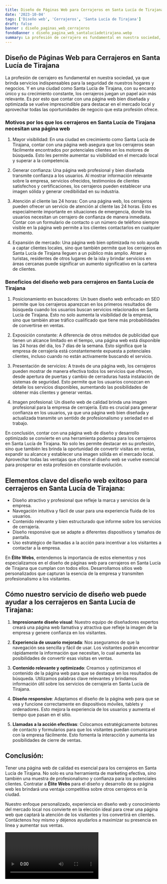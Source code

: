 ```yaml
---
title: Diseño de Páginas Web para Cerrajeros en Santa Lucía de Tirajana
date: '2023-10-04'
tags: ['Diseño web', 'Cerrajeros', 'Santa Lucía de Tirajana']
draft: false
banner : diseño_paginas_web_cerrajeros
fondoBanner : diseño_pagina_web_santalucíadetirajana.webp
summary: La profesión de cerrajero es fundamental en nuestra sociedad, ya que brinda servicios indispensables para la seguridad de nuestros hogares y negocios. Y en una ciudad como Santa Lucía de Tirajana, con su encanto único y su crecimiento constante, los cerrajeros juegan un papel aún más relevante. Es por esto que contar con una página web bien diseñada y optimizada se vuelve imprescindible para destacar en el mercado local y aprovechar todas las oportunidades de negocio que esta profesión ofrece.
---
```


## Diseño de Páginas Web para Cerrajeros en Santa Lucía de Tirajana

La profesión de cerrajero es fundamental en nuestra sociedad, ya que brinda servicios indispensables para la seguridad de nuestros hogares y negocios. Y en una ciudad como Santa Lucía de Tirajana, con su encanto único y su crecimiento constante, los cerrajeros juegan un papel aún más relevante. Es por esto que contar con una página web bien diseñada y optimizada se vuelve imprescindible para destacar en el mercado local y aprovechar todas las oportunidades de negocio que esta profesión ofrece.

### Motivos por los que los cerrajeros en Santa Lucía de Tirajana necesitan una página web

1. Mayor visibilidad: En una ciudad en crecimiento como Santa Lucía de Tirajana, contar con una página web asegura que los cerrajeros sean fácilmente encontrados por potenciales clientes en los motores de búsqueda. Esto les permite aumentar su visibilidad en el mercado local y superar a la competencia.

2. Generar confianza: Una página web profesional y bien diseñada transmite confianza a los usuarios. Al mostrar información relevante sobre la empresa, servicios ofrecidos, testimonios de clientes satisfechos y certificaciones, los cerrajeros pueden establecer una imagen sólida y generar credibilidad en su industria.

3. Atención al cliente las 24 horas: Con una página web, los cerrajeros pueden ofrecer un servicio de atención al cliente las 24 horas. Esto es especialmente importante en situaciones de emergencia, donde los usuarios necesitan un cerrajero de confianza de manera inmediata. Contar con un formulario de contacto o un número de teléfono siempre visible en la página web permite a los clientes contactarlos en cualquier momento.

4. Expansión de mercado: Una página web bien optimizada no solo ayuda a captar clientes locales, sino que también permite que los cerrajeros en Santa Lucía de Tirajana lleguen a un público más amplio. Atraer a turistas, residentes de otros lugares de la isla y brindar servicios en áreas cercanas puede significar un aumento significativo en la cartera de clientes.

### Beneficios del diseño web para cerrajeros en Santa Lucía de Tirajana

1. Posicionamiento en buscadores: Un buen diseño web enfocado en SEO permite que los cerrajeros aparezcan en los primeros resultados de búsqueda cuando los usuarios buscan servicios relacionados en Santa Lucía de Tirajana. Esto no solo aumenta la visibilidad de la empresa, sino que también atrae tráfico cualificado que tiene más probabilidades de convertirse en ventas.

2. Exposición constante: A diferencia de otros métodos de publicidad que tienen un alcance limitado en el tiempo, una página web está disponible las 24 horas del día, los 7 días de la semana. Esto significa que la empresa de cerrajería está constantemente expuesta a potenciales clientes, incluso cuando no están activamente buscando el servicio.

3. Presentación de servicios: A través de una página web, los cerrajeros pueden mostrar de manera efectiva todos los servicios que ofrecen, desde apertura de puertas y cambio de cerraduras hasta instalación de sistemas de seguridad. Esto permite que los usuarios conozcan en detalle los servicios disponibles, aumentando las posibilidades de obtener más clientes y generar ventas.

4. Imagen profesional: Un diseño web de calidad brinda una imagen profesional para la empresa de cerrajería. Esto es crucial para generar confianza en los usuarios, ya que una página web bien diseñada y actualizada transmite un sentido de profesionalismo y seriedad en el trabajo.

En conclusión, contar con una página web de diseño y desarrollo optimizado se convierte en una herramienta poderosa para los cerrajeros en Santa Lucía de Tirajana. No solo les permite destacar en su profesión, sino que también les brinda la oportunidad de convertir visitas en ventas, expandir su alcance y establecer una imagen sólida en el mercado local. Aprovechar todas las ventajas que ofrece el diseño web se vuelve esencial para prosperar en esta profesión en constante evolución.

<GifSeo />

<Cta />

## Elementos clave del diseño web exitoso para cerrajeros en Santa Lucía de Tirajana:

- Diseño atractivo y profesional que refleje la marca y servicios de la empresa.
- Navegación intuitiva y fácil de usar para una experiencia fluida de los usuarios.
- Contenido relevante y bien estructurado que informe sobre los servicios de cerrajería.
- Diseño responsive que se adapte a diferentes dispositivos y tamaños de pantalla.
- Uso estratégico de llamadas a la acción para incentivar a los visitantes a contactar a la empresa.

En **Élite Webs**, entendemos la importancia de estos elementos y nos especializamos en el diseño de páginas web para cerrajeros en Santa Lucía de Tirajana que cumplan con todos ellos. Desarrollamos sitios web personalizados que capturan la esencia de la empresa y transmiten profesionalismo a los visitantes.

## Cómo nuestro servicio de diseño web puede ayudar a los cerrajeros en Santa Lucía de Tirajana:

1. **Impresionante diseño visual**: Nuestro equipo de diseñadores expertos creará una página web llamativa y atractiva que refleje la imagen de la empresa y genere confianza en los visitantes.

2. **Experiencia de usuario mejorada**: Nos aseguramos de que la navegación sea sencilla y fácil de usar. Los visitantes podrán encontrar rápidamente la información que necesitan, lo cual aumenta las posibilidades de convertir esas visitas en ventas.

3. **Contenido relevante y optimizado**: Creamos y optimizamos el contenido de la página web para que se destaque en los resultados de búsqueda. Utilizamos palabras clave relevantes y brindamos información útil sobre los servicios de cerrajería en Santa Lucía de Tirajana.

4. **Diseño responsive**: Adaptamos el diseño de la página web para que se vea y funcione correctamente en dispositivos móviles, tablets y ordenadores. Esto mejora la experiencia de los usuarios y aumenta el tiempo que pasan en el sitio.

5. **Llamadas a la acción efectivas**: Colocamos estratégicamente botones de contacto y formularios para que los visitantes puedan comunicarse con la empresa fácilmente. Esto fomenta la interacción y aumenta las posibilidades de cierre de ventas.

## Conclusión:

Tener una página web de calidad es esencial para los cerrajeros en Santa Lucía de Tirajana. No solo es una herramienta de marketing efectiva, sino también una muestra de profesionalismo y confianza para los potenciales clientes. Contratar a **Élite Webs** para el diseño y desarrollo de su página web les brindará una ventaja competitiva sobre otros cerrajeros en la ciudad.

Nuestro enfoque personalizado, experiencia en diseño web y conocimiento del mercado local nos convierte en la elección ideal para crear una página web que captará la atención de los visitantes y los convertirá en clientes. Contáctenos hoy mismo y déjenos ayudarlos a maximizar su presencia en línea y aumentar sus ventas.

<Video />

<CtaBot job='Cerrajeros' city='Santa Lucía de Tirajana'/>

<Gmaps query='Santa Lucía de Tirajana+españa+maps' />